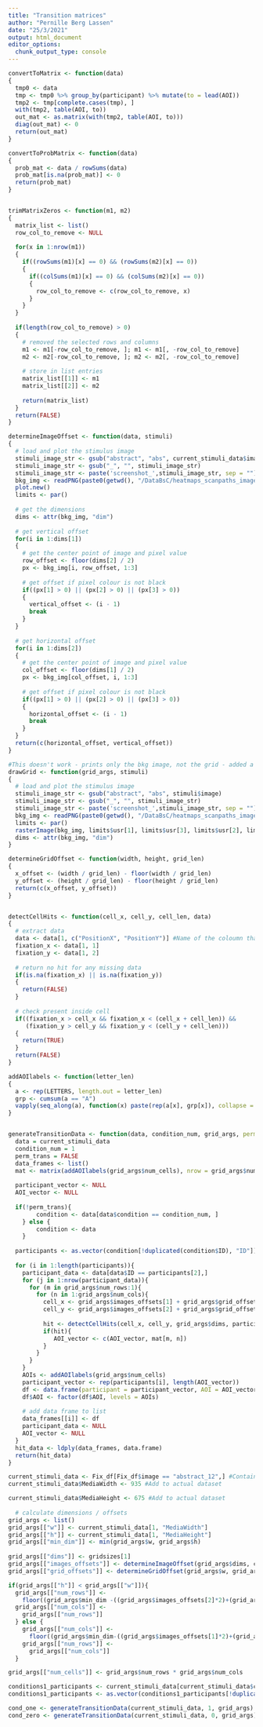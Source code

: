 ```yaml
---
title: "Transition matrices"
author: "Pernille Berg Lassen"
date: "25/3/2021"
output: html_document
editor_options: 
  chunk_output_type: console
---
```


```r
convertToMatrix <- function(data)
{
  tmp0 <- data
  tmp <- tmp0 %>% group_by(participant) %>% mutate(to = lead(AOI))
  tmp2 <- tmp[complete.cases(tmp), ]
  with(tmp2, table(AOI, to))
  out_mat <- as.matrix(with(tmp2, table(AOI, to)))
  diag(out_mat) <- 0
  return(out_mat)
}

convertToProbMatrix <- function(data)
{
  prob_mat <- data / rowSums(data)
  prob_mat[is.na(prob_mat)] <- 0
  return(prob_mat)
}


trimMatrixZeros <- function(m1, m2)
{
  matrix_list <- list()
  row_col_to_remove <- NULL
  
  for(x in 1:nrow(m1))
  {
    if((rowSums(m1)[x] == 0) && (rowSums(m2)[x] == 0))
    {  
      if((colSums(m1)[x] == 0) && (colSums(m2)[x] == 0))
      {
        row_col_to_remove <- c(row_col_to_remove, x)
      }
    }
  } 
  
  if(length(row_col_to_remove) > 0)
  {
    # removed the selected rows and columns
    m1 <- m1[-row_col_to_remove, ]; m1 <- m1[, -row_col_to_remove] 
    m2 <- m2[-row_col_to_remove, ]; m2 <- m2[, -row_col_to_remove] 
    
    # store in list entries
    matrix_list[[1]] <- m1
    matrix_list[[2]] <- m2
    
    return(matrix_list)
  }
  return(FALSE)
}

```

```r
determineImageOffset <- function(data, stimuli)
{
  # load and plot the stimulus image
  stimuli_image_str <- gsub("abstract", "abs", current_stimuli_data$image)
  stimuli_image_str <- gsub("_", "", stimuli_image_str)
  stimuli_image_str <- paste('screenshot_',stimuli_image_str, sep = "")
  bkg_img <- readPNG(paste0(getwd(), "/DataBsC/heatmaps_scanpaths_images/", stimuli_image_str, ".png"), info = TRUE)
  plot.new()
  limits <- par()
  
  # get the dimensions
  dims <- attr(bkg_img, "dim")
  
  # get vertical offset
  for(i in 1:dims[1])
  {
    # get the center point of image and pixel value
    row_offset <- floor(dims[2] / 2)
    px <- bkg_img[i, row_offset, 1:3]
    
    # get offset if pixel colour is not black
    if((px[1] > 0) || (px[2] > 0) || (px[3] > 0))
    {
      vertical_offset <- (i - 1)
      break
    }
  }
  
  # get horizontal offset
  for(i in 1:dims[2])
  {
    # get the center point of image and pixel value
    col_offset <- floor(dims[1] / 2)
    px <- bkg_img[col_offset, i, 1:3]
    
    # get offset if pixel colour is not black
    if((px[1] > 0) || (px[2] > 0) || (px[3] > 0))
    {
      horizontal_offset <- (i - 1)
      break
    }
  }
  return(c(horizontal_offset, vertical_offset))
}

#This doesn't work - prints only the bkg image, not the grid - added a solution below
drawGrid <- function(grid_args, stimuli)
{
  # load and plot the stimulus image
  stimuli_image_str <- gsub("abstract", "abs", stimuli$image)
  stimuli_image_str <- gsub("_", "", stimuli_image_str)
  stimuli_image_str <- paste('screenshot_',stimuli_image_str, sep = "")
  bkg_img <- readPNG(paste0(getwd(), "/DataBsC/heatmaps_scanpaths_images/", stimuli_image_str, ".png"), info = TRUE) #Change working directiry accordingly
  limits <- par()
  rasterImage(bkg_img, limits$usr[1], limits$usr[3], limits$usr[2], limits$usr[4])
  dims <- attr(bkg_img, "dim")
}

determineGridOffset <- function(width, height, grid_len)
{
  x_offset <- (width / grid_len) - floor(width / grid_len)
  y_offset <- (height / grid_len) - floor(height / grid_len)
  return(c(x_offset, y_offset))
}



```

```r

detectCellHits <- function(cell_x, cell_y, cell_len, data)
{
  # extract data
  data <- data[1, c("PositionX", "PositionY")] #Name of the coloumn that contains x and y coordinates
  fixation_x <- data[1, 1]
  fixation_y <- data[1, 2]
  
  # return no hit for any missing data
  if(is.na(fixation_x) || is.na(fixation_y))
  {
    return(FALSE)
  }
  
  # check present inside cell 
  if((fixation_x > cell_x && fixation_x < (cell_x + cell_len)) && 
     (fixation_y > cell_y && fixation_y < (cell_y + cell_len)))
  {
    return(TRUE)
  }
  return(FALSE)
}

addAOIlabels <- function(letter_len) 
{
  a <- rep(LETTERS, length.out = letter_len)
  grp <- cumsum(a == "A")
  vapply(seq_along(a), function(x) paste(rep(a[x], grp[x]), collapse = ""), character(1L))
}

```

```r



```

```r
generateTransitionData <- function(data, condition_num, grid_args, perm_trans = FALSE){
  data = current_stimuli_data
  condition_num = 1
  perm_trans = FALSE
  data_frames <- list()
  mat <- matrix(addAOIlabels(grid_args$num_cells), nrow = grid_args$num_rows, ncol = grid_args$num_cols, byrow = TRUE)
  
  participant_vector <- NULL
  AOI_vector <- NULL
  
  if(!perm_trans){
        condition <- data[data$condition == condition_num, ]
    } else {
        condition <- data
    }
  
  participants <- as.vector(condition[!duplicated(condition$ID), "ID"]) #Name of ID column
  
  for (i in 1:length(participants)){
    participant_data <- data[data$ID == participants[2],]
    for (j in 1:nrow(participant_data)){
      for (m in grid_args$num_rows:1){
        for (n in 1:grid_args$num_cols){
          cell_x <- grid_args$images_offsets[1] + grid_args$grid_offsets[1] + (grid_args$dims * (n - 1))
          cell_y <- grid_args$images_offsets[2] + grid_args$grid_offsets[2] + (grid_args$dims * (m - 1))
          
          hit <- detectCellHits(cell_x, cell_y, grid_args$dims, participant_data[j, ])
          if(hit){
             AOI_vector <- c(AOI_vector, mat[m, n])
          }
        }
      }
    }
    AOIs <- addAOIlabels(grid_args$num_cells)
    participant_vector <- rep(participants[i], length(AOI_vector))
    df <- data.frame(participant = participant_vector, AOI = AOI_vector)
    df$AOI <- factor(df$AOI, levels = AOIs)
    
    # add data frame to list
    data_frames[[i]] <- df
    participant_data <- NULL
    AOI_vector <- NULL
  }
  hit_data <- ldply(data_frames, data.frame)
  return(hit_data)  
}


```


```r
current_stimuli_data <- Fix_df[Fix_df$image == "abstract_12",] #Contain all fix for one image for both conditions
current_stimuli_data$MediaWidth <- 935 #Add to actual dataset

current_stimuli_data$MediaHeight <- 675 #Add to actual dataset
  
  # calculate dimensions / offsets
grid_args <- list()
grid_args[["w"]] <- current_stimuli_data[1, "MediaWidth"] 
grid_args[["h"]] <- current_stimuli_data[1, "MediaHeight"]
grid_args[["min_dim"]] <- min(grid_args$w, grid_args$h)
  
grid_args[["dims"]] <- gridsizes[1]
grid_args[["images_offsets"]] <- determineImageOffset(grid_args$dims, current_stimuli_data)
grid_args[["grid_offsets"]] <- determineGridOffset(grid_args$w, grid_args$h, grid_args$dims)

if(grid_args[["h"]] < grid_args[["w"]]){
  grid_args[["num_rows"]] <- 
    floor((grid_args$min_dim -((grid_args$images_offsets[2]*2)+(grid_args$grid_offsets[2]*2)))/grid_args$dims)
  grid_args[["num_cols"]] <- 
    grid_args[["num_rows"]]
  } else {
    grid_args[["num_cols"]] <- 
      floor((grid_args$min_dim-((grid_args$images_offsets[1]*2)+(grid_args$grid_offsets[1]*2)))/grid_args$dims)
    grid_args[["num_rows"]] <- 
      grid_args[["num_cols"]]
  }

grid_args[["num_cells"]] <- grid_args$num_rows * grid_args$num_cols

conditions1_participants <- current_stimuli_data[current_stimuli_data$condition == "1", ]
conditions1_participants <- as.vector(conditions1_participants[!duplicated(conditions1_participants$ID), "ID"])

cond_one <- generateTransitionData(current_stimuli_data, 1, grid_args)
cond_zero <- generateTransitionData(current_stimuli_data, 0, grid_args)
```


```r

```
